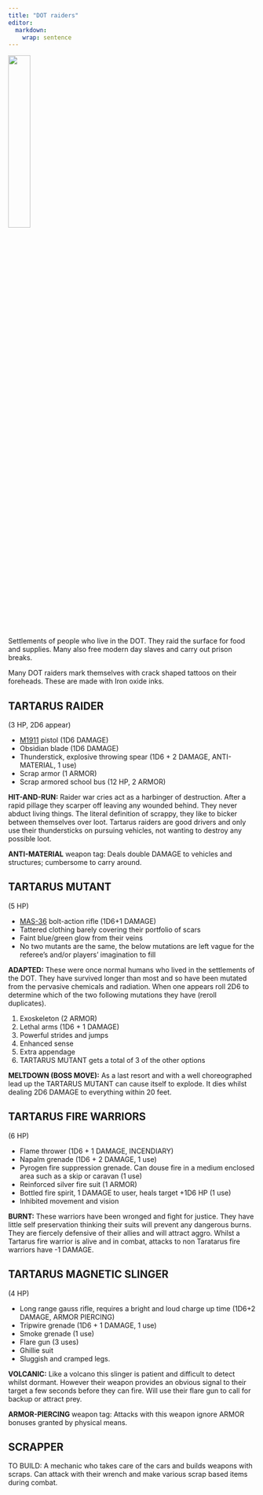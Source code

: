 ```yaml
---
title: "DOT raiders"
editor: 
  markdown: 
    wrap: sentence
---
```


![](images/DOT_raiders.png){width=30% fig-align="center"}

Settlements of people who live in the DOT. They raid the surface for food and supplies. Many also free modern day slaves and carry out prison breaks.

Many DOT raiders mark themselves with crack shaped tattoos on their foreheads.
These are made with Iron oxide inks.

## TARTARUS RAIDER {#raider}

(3 HP, 2D6 appear)

- [M1911](https://en.wikipedia.org/wiki/M1911_pistol) pistol (1D6 DAMAGE)
- Obsidian blade (1D6 DAMAGE)
- Thunderstick, explosive throwing spear (1D6 + 2 DAMAGE, ANTI-MATERIAL, 1 use)
- Scrap armor (1 ARMOR)
- Scrap armored school bus (12 HP, 2 ARMOR)

__HIT-AND-RUN:__ Raider war cries act as a harbinger of destruction. After a rapid pillage they scarper off leaving any wounded behind. They never abduct living things. The literal definition of scrappy, they like to bicker between themselves over loot. Tartarus raiders are good drivers and only use their thundersticks on pursuing vehicles, not wanting to destroy any possible loot.

__ANTI-MATERIAL__ weapon tag: Deals double DAMAGE to vehicles and structures; cumbersome to carry around.

## TARTARUS MUTANT {#tartarus_mutant}

(5 HP)

- [MAS-36](https://en.wikipedia.org/wiki/MAS-36_rifle) bolt-action rifle (1D6+1 DAMAGE)
- Tattered clothing barely covering their portfolio of scars
- Faint blue/green glow from their veins
- No two mutants are the same, the below mutations are left vague for the referee's and/or players' imagination to fill

__ADAPTED:__ These were once normal humans who lived in the settlements of the DOT. They have survived longer than most and so have been mutated from the pervasive chemicals and radiation. When one appears roll 2D6 to determine which of the two following mutations they have (reroll duplicates).

1. Exoskeleton (2 ARMOR)
2. Lethal arms (1D6 + 1 DAMAGE)
3. Powerful strides and jumps
4. Enhanced sense
5. Extra appendage
6. TARTARUS MUTANT gets a total of 3 of the other options

__MELTDOWN (BOSS MOVE):__ As a last resort and with a well choreographed lead up the TARTARUS MUTANT can cause itself to explode. It dies whilst dealing 2D6 DAMAGE to everything within 20 feet.

## TARTARUS FIRE WARRIORS {#fire_warrior}

(6 HP)

- Flame thrower (1D6 + 1 DAMAGE, INCENDIARY)
- Napalm grenade (1D6 + 2 DAMAGE, 1 use)
- Pyrogen fire suppression grenade. Can douse fire in a medium enclosed area such as a skip or caravan  (1 use)
- Reinforced silver fire suit (1 ARMOR)
- Bottled fire spirit, 1 DAMAGE to user, heals target +1D6 HP (1 use)
- Inhibited movement and vision

__BURNT:__ These warriors have been wronged and fight for justice. They have little self preservation thinking their suits will prevent any dangerous burns. They are fiercely defensive of their allies and will attract aggro. Whilst a Tartarus fire warrior is alive and in combat, attacks to non Taratarus fire warriors have -1 DAMAGE.

## TARTARUS MAGNETIC SLINGER {#magnetic_slinger}

(4 HP)

- Long range gauss rifle, requires a bright and loud charge up time (1D6+2 DAMAGE, ARMOR PIERCING)
- Tripwire grenade (1D6 + 1 DAMAGE, 1 use)
- Smoke grenade (1 use)
- Flare gun (3 uses)
- Ghillie suit
- Sluggish and cramped legs.

__VOLCANIC:__ Like a volcano this slinger is patient and difficult to detect whilst dormant. However their weapon provides an obvious signal to their target a few seconds before they can fire. Will use their flare gun to call for backup or attract prey.

__ARMOR-PIERCING__ weapon tag: Attacks with this weapon ignore ARMOR bonuses granted by physical means.

## SCRAPPER {#scrapper}

TO BUILD: A mechanic who takes care of the cars and builds weapons with scraps. Can attack with their wrench and make various scrap based items during combat.
